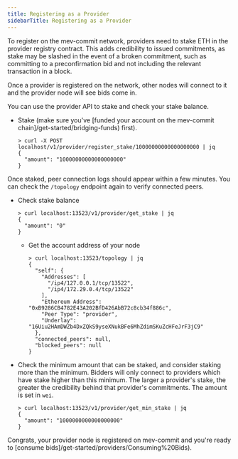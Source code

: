 ```yaml
---
title: Registering as a Provider
sidebarTitle: Registering as a Provider
---
```


To register on the mev-commit network, providers need to stake ETH in the provider registry contract. This adds credibility to issued commitments, as stake may be slashed in the event of a broken commitment, such as committing to a preconfirmation bid and not including the relevant transaction in a block. 

Once a provider is registered on the network, other nodes will connect to it and the provider node will see bids come in.

You can use the provider API to stake and check your stake balance.

*   Stake (make sure you've [funded your account on the mev-commit chain]/get-started/bridging-funds) first).

    ```shell
    > curl -X POST localhost/v1/provider/register_stake/10000000000000000000 | jq
    {
      "amount": "10000000000000000000"
    }
    ```
Once staked, peer connection logs should appear within a few minutes. You can check the `/topology` endpoint again to verify connected peers.

*   Check stake balance

    ```shell
    > curl localhost:13523/v1/provider/get_stake | jq
    {
      "amount": "0"
    }
    ```

    *   Get the account address of your node

        ```shell
        > curl localhost:13523/topology | jq
        {
          "self": {
            "Addresses": [
              "/ip4/127.0.0.1/tcp/13522",
              "/ip4/172.29.0.4/tcp/13522"
            ],
            "Ethereum Address": "0xB9286CB4782E43A202BfD426AbB72c8cb34f886c",
            "Peer Type": "provider",
            "Underlay": "16Uiu2HAmDWZb4DxZQkS9yseXNukBFe6MhZdimSKuZcHFeJrF3jC9"
          },
          "connected_peers": null,
          "blocked_peers": null
        }
        ```

*   Check the minimum amount that can be staked, and consider staking more than the minimum. Bidders will only connect to providers which have stake higher than this minimum. The larger a provider's stake, the greater the credibility behind that provider's commitments. The amount is set in `wei`.

    ```shell
    > curl localhost:13523/v1/provider/get_min_stake | jq
    {
      "amount": "1000000000000000000"
    }
    ```

Congrats, your provider node is registered on mev-commit and you're ready to [consume bids]/get-started/providers/Consuming%20Bids).

